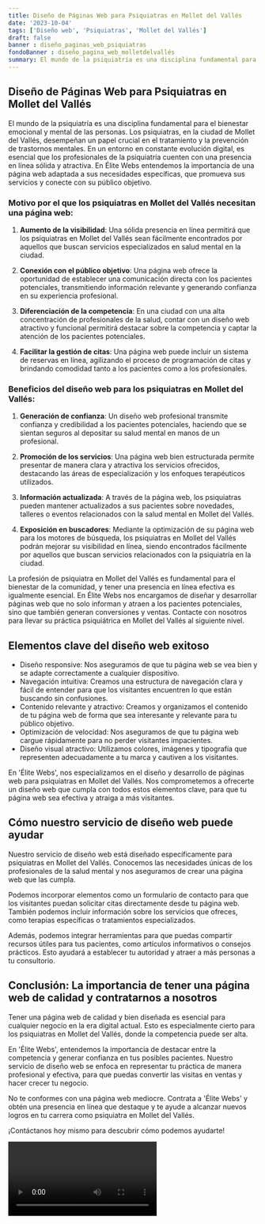 ```yaml
---
title: Diseño de Páginas Web para Psiquiatras en Mollet del Vallés
date: '2023-10-04'
tags: ['Diseño web', 'Psiquiatras', 'Mollet del Vallés']
draft: false
banner : diseño_paginas_web_psiquiatras
fondoBanner : diseño_pagina_web_molletdelvallés
summary: El mundo de la psiquiatría es una disciplina fundamental para el bienestar emocional y mental de las personas. Los psiquiatras, en la ciudad de Mollet del Vallés, desempeñan un papel crucial en el tratamiento y la prevención de trastornos mentales. En un entorno en constante evolución digital, es esencial que los profesionales de la psiquiatría cuenten con una presencia en línea sólida y atractiva. En Élite Webs entendemos la importancia de una página web adaptada a sus necesidades específicas, que promueva sus servicios y conecte con su público objetivo.
---
```


## Diseño de Páginas Web para Psiquiatras en Mollet del Vallés

El mundo de la psiquiatría es una disciplina fundamental para el bienestar emocional y mental de las personas. Los psiquiatras, en la ciudad de Mollet del Vallés, desempeñan un papel crucial en el tratamiento y la prevención de trastornos mentales. En un entorno en constante evolución digital, es esencial que los profesionales de la psiquiatría cuenten con una presencia en línea sólida y atractiva. En Élite Webs entendemos la importancia de una página web adaptada a sus necesidades específicas, que promueva sus servicios y conecte con su público objetivo.

### Motivo por el que los psiquiatras en Mollet del Vallés necesitan una página web:

1. **Aumento de la visibilidad**: Una sólida presencia en línea permitirá que los psiquiatras en Mollet del Vallés sean fácilmente encontrados por aquellos que buscan servicios especializados en salud mental en la ciudad.

2. **Conexión con el público objetivo**: Una página web ofrece la oportunidad de establecer una comunicación directa con los pacientes potenciales, transmitiendo información relevante y generando confianza en su experiencia profesional.

3. **Diferenciación de la competencia**: En una ciudad con una alta concentración de profesionales de la salud, contar con un diseño web atractivo y funcional permitirá destacar sobre la competencia y captar la atención de los pacientes potenciales.

4. **Facilitar la gestión de citas**: Una página web puede incluir un sistema de reservas en línea, agilizando el proceso de programación de citas y brindando comodidad tanto a los pacientes como a los profesionales.

### Beneficios del diseño web para los psiquiatras en Mollet del Vallés:

1. **Generación de confianza**: Un diseño web profesional transmite confianza y credibilidad a los pacientes potenciales, haciendo que se sientan seguros al depositar su salud mental en manos de un profesional.

2. **Promoción de los servicios**: Una página web bien estructurada permite presentar de manera clara y atractiva los servicios ofrecidos, destacando las áreas de especialización y los enfoques terapéuticos utilizados.

3. **Información actualizada**: A través de la página web, los psiquiatras pueden mantener actualizados a sus pacientes sobre novedades, talleres o eventos relacionados con la salud mental en Mollet del Vallés.

4. **Exposición en buscadores**: Mediante la optimización de su página web para los motores de búsqueda, los psiquiatras en Mollet del Vallés podrán mejorar su visibilidad en línea, siendo encontrados fácilmente por aquellos que buscan servicios relacionados con la psiquiatría en la ciudad.

La profesión de psiquiatra en Mollet del Vallés es fundamental para el bienestar de la comunidad, y tener una presencia en línea efectiva es igualmente esencial. En Élite Webs nos encargamos de diseñar y desarrollar páginas web que no solo informan y atraen a los pacientes potenciales, sino que también generan conversiones y ventas. Contacte con nosotros para llevar su práctica psiquiátrica en Mollet del Vallés al siguiente nivel.

<GifSeo />

<Cta />

## Elementos clave del diseño web exitoso

- Diseño responsive: Nos aseguramos de que tu página web se vea bien y se adapte correctamente a cualquier dispositivo.
- Navegación intuitiva: Creamos una estructura de navegación clara y fácil de entender para que los visitantes encuentren lo que están buscando sin confusiones.
- Contenido relevante y atractivo: Creamos y organizamos el contenido de tu página web de forma que sea interesante y relevante para tu público objetivo.
- Optimización de velocidad: Nos aseguramos de que tu página web cargue rápidamente para no perder visitantes impacientes.
- Diseño visual atractivo: Utilizamos colores, imágenes y tipografía que representen adecuadamente a tu marca y cautiven a los visitantes.

En 'Élite Webs', nos especializamos en el diseño y desarrollo de páginas web para psiquiatras en Mollet del Vallés. Nos comprometemos a ofrecerte un diseño web que cumpla con todos estos elementos clave, para que tu página web sea efectiva y atraiga a más visitantes.

## Cómo nuestro servicio de diseño web puede ayudar

Nuestro servicio de diseño web está diseñado específicamente para psiquiatras en Mollet del Vallés. Conocemos las necesidades únicas de los profesionales de la salud mental y nos aseguramos de crear una página web que las cumpla.

Podemos incorporar elementos como un formulario de contacto para que los visitantes puedan solicitar citas directamente desde tu página web. También podemos incluir información sobre los servicios que ofreces, como terapias específicas o tratamientos especializados.

Además, podemos integrar herramientas para que puedas compartir recursos útiles para tus pacientes, como artículos informativos o consejos prácticos. Esto ayudará a establecer tu autoridad y atraer a más personas a tu consultorio.

## Conclusión: La importancia de tener una página web de calidad y contratarnos a nosotros

Tener una página web de calidad y bien diseñada es esencial para cualquier negocio en la era digital actual. Esto es especialmente cierto para los psiquiatras en Mollet del Vallés, donde la competencia puede ser alta.

En 'Élite Webs', entendemos la importancia de destacar entre la competencia y generar confianza en tus posibles pacientes. Nuestro servicio de diseño web se enfoca en representar tu práctica de manera profesional y efectiva, para que puedas convertir las visitas en ventas y hacer crecer tu negocio.

No te conformes con una página web mediocre. Contrata a 'Élite Webs' y obtén una presencia en línea que destaque y te ayude a alcanzar nuevos logros en tu carrera como psiquiatra en Mollet del Vallés.

¡Contáctanos hoy mismo para descubrir cómo podemos ayudarte!

<Video />

<CtaBot job='Psiquiatras' city='Mollet del Vallés'/>

<Gmaps query='Mollet del Vallés+españa+maps' />